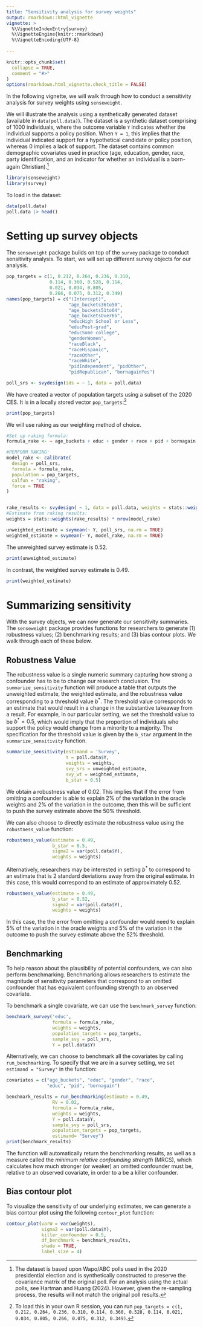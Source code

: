 ```yaml
---
title: "Sensitivity analysis for survey weights"
output: rmarkdown::html_vignette
vignette: >
  %\VignetteIndexEntry{survey}
  %\VignetteEngine{knitr::rmarkdown}
  %\VignetteEncoding{UTF-8}
  
---
```


```r
knitr::opts_chunk$set(
  collapse = TRUE,
  comment = "#>"
)
options(rmarkdown.html_vignette.check_title = FALSE)
```

In the following vignette, we will walk through how to conduct a sensitivity analysis for survey weights using `senseweight`. 

We will illustrate the analysis using a synthetically generated dataset (available in `data(poll.data)`). The dataset is a synthetic dataset comprising of 1000 individuals, where the outcome variable `Y` indicates whether the individual supports a policy position. When `Y = 1`, this implies that the individual indicated support for a hypothetical candidate or policy position, whereas 0 implies a lack of support. The dataset contains common demographic covariates used in practice (age, education, gender, race, party identification, and an indicator for whether an individual is a born-again Christian).^[The dataset is based upon Wapo/ABC polls used in the 2020 presidential election and is synthetically constructed to preserve the covariance matrix of the original poll. For an analysis using the actual polls, see Hartman and Huang (2024). However, given the re-sampling process, the results will not match the original poll results.]

```r
library(senseweight)
library(survey)
```

To load in the dataset: 

```r
data(poll.data)
poll.data |> head()
```

# Setting up survey objects 
The `senseweight` package builds on top of the `survey` package to conduct sensitivity analysis. To start, we will set up different survey objects for our analysis. 

```r
pop_targets = c(1, 0.212, 0.264, 0.236, 0.310, 
                0.114, 0.360, 0.528, 0.114, 
                0.021, 0.034, 0.805, 
                0.266, 0.075, 0.312, 0.349)
names(pop_targets) = c("(Intercept)",
                       "age_buckets36to50",
                       "age_buckets51to64",
                       "age_bucketsOver65",
                       "educHigh School or Less",
                       "educPost-grad",
                       "educSome college",
                       "genderWomen", 
                       "raceBlack",
                       "raceHispanic",
                       "raceOther",
                       "raceWhite", 
                       "pidIndependent", "pidOther", 
                       "pidRepublican", "bornagainYes")
```

```r
poll_srs <- svydesign(ids = ~ 1, data = poll.data)
```

We have created a vector of population targets using a subset of the 2020 CES. It is in a locally stored vector `pop_targets`:^[To load this in your own R session, you can run `pop_targets = c(1, 0.212, 0.264, 0.236, 0.310, 0.114, 0.360, 0.528, 0.114, 0.021, 0.034, 0.805, 0.266, 0.075, 0.312, 0.349)`.] 
```r
print(pop_targets)
```

We will use raking as our weighting method of choice. 
```r
#Set up raking formula:
formula_rake <- ~ age_buckets + educ + gender + race + pid + bornagain

#PERFORM RAKING:
model_rake <- calibrate(
  design = poll_srs,
  formula = formula_rake,
  population = pop_targets,
  calfun = "raking",
  force = TRUE
)


rake_results <- svydesign( ~ 1, data = poll.data, weights = stats::weights(model_rake))
#Estimate from raking results:
weights = stats::weights(rake_results) * nrow(model_rake)

unweighted_estimate = svymean(~ Y, poll_srs, na.rm = TRUE)
weighted_estimate = svymean(~ Y, model_rake, na.rm = TRUE)
```

The unweighted survey estimate is 0.52. 
```r
print(unweighted_estimate)
```

In contrast, the weighted survey estimate is 0.49. 
```r
print(weighted_estimate)
```

# Summarizing sensitivity 

With the survey objects, we can now generate our sensitivity summaries. The `senseweight` package provides functions for researchers to generate (1) robustness values; (2) benchmarking results; and (3) bias contour plots. We walk through each of these below.

## Robustness Value
The robustness value is a single numeric summary capturing how strong a confounder has to be to change our research conclusion.
The `summarize_sensitivity` function will produce a table that outputs the unweighted estimate, the weighted estimate, and the robustness value corresponding to a threshold value $b^*$. The threshold value corresponds to an estimate that would result in a change in the substantive takeaway from a result. For example, in our particular setting, we set the threshold value to be $b^* = 0.5$, which would imply that the proportion of individuals who support the policy would change from a minority to a majority. The specification for the threshold value is given by the `b_star` argument in the `summarize_sensitivity` function.

```r
summarize_sensitivity(estimand = 'Survey',
                      Y = poll.data$Y,
                      weights = weights,
                      svy_srs = unweighted_estimate, 
                      svy_wt = weighted_estimate,
                      b_star = 0.5)

```

We obtain a robustness value of 0.02. This implies that if the error from omitting a confounder is able to explain 2% of the variation in the oracle weights and 2% of the variation in the outcome, then this will be sufficient to push the survey estimate above the 50% threshold.

We can also choose to directly estimate the robustness value using the `robustness_value` function: 
```r
robustness_value(estimate = 0.49, 
                 b_star = 0.5,
                 sigma2 = var(poll.data$Y), 
                 weights = weights)
```

Alternatively, researchers may be interested in setting $b^*$ to correspond to an estimate that is 2 standard deviations away from the original estimate. In this case, this would correspond to an estimate of approximately 0.52. 
```r
robustness_value(estimate = 0.49, 
                 b_star = 0.52,
                 sigma2 = var(poll.data$Y), 
                 weights = weights)
```

In this case, the the error from omitting a confounder would need to explain 5% of the variation in the oracle weights and 5% of the variation in the outcome to push the survey estimate above the 52% threshold.

## Benchmarking 

To help reason about the plausibility of potential confounders, we can also perform benchmarking. Benchmarking allows researchers to estimate the magnitude of sensitivity parameters that correspond to an omitted confounder that has equivalent confounding strength to an observed covariate. 

To benchmark a single covariate, we can use the `benchmark_survey` function: 

```r
benchmark_survey('educ', 
                 formula = formula_rake,
                 weights = weights,
                 population_targets = pop_targets,
                 sample_svy = poll_srs,
                 Y = poll.data$Y)
```

Alternatively, we can choose to benchmark all the covariates by calling `run_benchmarking`. To specify that we are in a survey setting, we set `estimand = "Survey"` in the function:
```r
covariates = c("age_buckets", "educ", "gender", "race",
               "educ", "pid", "bornagain")

benchmark_results = run_benchmarking(estimate = 0.49,
                 RV = 0.02,
                 formula = formula_rake,
                 weights = weights,
                 Y = poll.data$Y,
                 sample_svy = poll_srs,
                 population_targets = pop_targets,
                 estimand= "Survey")
print(benchmark_results)

```

The function will automatically return the benchmarking results, as well as a measure called the _minimum relative confounding strength_ (MRCS), which calculates how much stronger (or weaker) an omitted confounder must be, relative to an observed covariate, in order to a be a killer confounder. 

## Bias contour plot

To visualize the sensitivity of our underlying estimates, we can generate a bias contour plot using the following `contour_plot` function: 

```r
contour_plot(varW = var(weights), 
             sigma2 = var(poll.data$Y),
             killer_confounder = 0.5, 
             df_benchmark = benchmark_results,
             shade = TRUE, 
             label_size = 4)
```